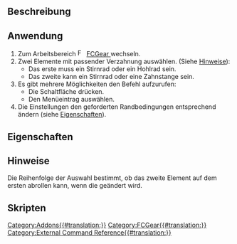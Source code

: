 {{UnfinishedDocu}}
<languages/>

{{Docnav/de
|[[FCGear_HypoCycloidGear/de|Hypozykloidenrad]]
|
|[[FCGear_Workbench/de|FCGear]]
|IconL=FCGear_HypoCycloidGear.svg
|
|IconC=FCGear_workbench_icon.svg
}}

{{GuiCommand/de
|Name=FCGear GearConnector
|Name/de=FCGear GearConnector
|MenuLocation=Gear → Combine two gears
|Workbenches=[[FCGear_Workbench/de|FCGear]]
|Shortcut=Kein
|Version=1.0
|SeeAlso=
}}

<span id="Description"></span>
==Beschreibung==

<span id="Usage"></span>
==Anwendung==

# Zum Arbeitsbereich [[Image:FCGear_workbench_icon.svg|16px]] [[FCGear_Workbench|FCGear ]] wechseln.
# Zwei Elemente mit passender Verzahnung auswählen. (Siehe [[#Hinweise|Hinweise]]):
#* Das erste muss ein Stirnrad oder ein Hohlrad sein.
#* Das zweite kann ein Stirnrad oder eine Zahnstange sein.
# Es gibt mehrere Möglichkeiten den Befehl aufzurufen:
#* Die Schaltfläche {{Button|[[File:FCGear_GearConnector.svg|16px]] [[FCGear_GearConnector/de|Combine two gears]]}} drücken.
#* Den Menüeintrag {{MenuCommand|Gear → [[File:FCGear_GearConnector.svg|16px]] Combine two gears}} auswählen.
# Die Einstellungen den geforderten Randbedingungen entsprechend ändern (siehe [[#Eigenschaften|Eigenschaften]]).

<span id="Properties"></span>
==Eigenschaften==

<span id="Notes"></span>
==Hinweise==

Die Reihenfolge der Auswahl bestimmt, ob das zweite Element auf dem ersten abrollen kann, wenn die {{PropertyData/de|angle1}} geändert wird.

<span id="Scripting"></span>
==Skripten==


{{Docnav/de
|[[FCGear_HypoCycloidGear/de|Hypozykloidenrad]]
|
|[[FCGear_Workbench/de|FCGear]]
|IconL=FCGear_HypoCycloidGear.svg
|
|IconC=FCGear_workbench_icon.svg
}}

[[Category:Addons{{#translation:}}]]
[[Category:FCGear{{#translation:}}]]
[[Category:External Command Reference{{#translation:}}]]